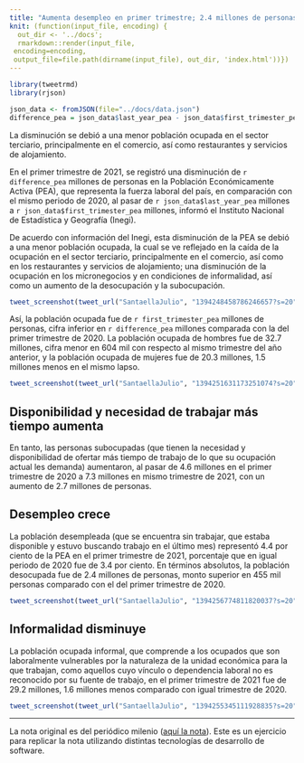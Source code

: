 ```yaml
---
title: "Aumenta desempleo en primer trimestre; 2.4 millones de personas están desocupadas"
knit: (function(input_file, encoding) {
  out_dir <- '../docs';
  rmarkdown::render(input_file,
 encoding=encoding,
 output_file=file.path(dirname(input_file), out_dir, 'index.html'))})
---
```


```r
library(tweetrmd)
library(rjson)
```

```r
json_data <- fromJSON(file="../docs/data.json")
difference_pea = json_data$last_year_pea - json_data$first_trimester_pea
```

La disminución se debió a una menor población ocupada en el sector terciario, principalmente en el
comercio, así como restaurantes y servicios de alojamiento.

En el primer trimestre de 2021, se registró una disminución de `r difference_pea` millones de personas en la
Población Económicamente Activa (PEA), que representa la fuerza laboral del país, en comparación con
el mismo periodo de 2020, al pasar de `r json_data$last_year_pea` millones a `r json_data$first_trimester_pea` millones, informó el Instituto Nacional de
Estadística y Geografía (Inegi).

De acuerdo con información del Inegi, esta disminución de la PEA se debió a una menor población
ocupada, la cual se ve reflejado en la caída de la ocupación en el sector terciario, principalmente
en el comercio, así como en los restaurantes y servicios de alojamiento; una disminución de la
ocupación en los micronegocios y en condiciones de informalidad, así como un aumento de la
desocupación y la subocupación.

```r
tweet_screenshot(tweet_url("SantaellaJulio", "1394248458786246657?s=20"))
```

Así, la población ocupada fue de `r first_trimester_pea` millones de personas, cifra inferior en `r difference_pea` millones comparada con la del primer trimestre de 2020. La población ocupada de hombres fue de 32.7 millones, cifra menor en 604 mil con respecto al mismo trimestre del año anterior, y la población ocupada de mujeres fue de 20.3 millones, 1.5 millones menos en el mismo lapso.

```r
tweet_screenshot(tweet_url("SantaellaJulio", "1394251631173251074?s=20"))
```

## Disponibilidad y necesidad de trabajar más tiempo aumenta

En tanto, las personas subocupadas (que tienen la necesidad y disponibilidad de ofertar más tiempo de trabajo de lo que su ocupación actual les demanda) aumentaron, al pasar de 4.6 millones en el primer trimestre de 2020 a 7.3 millones en mismo trimestre de 2021, con un aumento de 2.7 millones de personas.

## Desempleo crece

La población desempleada (que se encuentra sin trabajar, que estaba disponible y estuvo buscando trabajo en el último mes) representó 4.4 por ciento de la PEA en el primer trimestre de 2021, porcentaje que en igual periodo de 2020 fue de 3.4 por ciento. En términos absolutos, la población desocupada fue de 2.4 millones de personas, monto superior en 455 mil personas comparado con el del primer trimestre de 2020.

```r
tweet_screenshot(tweet_url("SantaellaJulio", "1394256774811820037?s=20"))
```

## Informalidad disminuye

La población ocupada informal, que comprende a los ocupados que son laboralmente vulnerables por la naturaleza de la unidad económica para la que trabajan, como aquellos cuyo vínculo o dependencia laboral no es reconocido por su fuente de trabajo, en el primer trimestre de 2021 fue de 29.2 millones, 1.6 millones menos comparado con igual trimestre de 2020.

```r
tweet_screenshot(tweet_url("SantaellaJulio", "1394255345111928835?s=20"))
```

---
La nota original es del periódico milenio ([aquí la nota](https://www.milenio.com/negocios/aumenta-desempleo-en-mexico-durante-el-primer-trimestre-inegi)). Este es un ejercicio para replicar la nota utilizando distintas tecnologías de desarrollo de software.